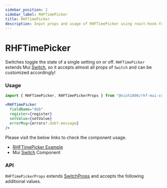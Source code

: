 ```yaml
---
sidebar_position: 2
sidebar_label: RHFTimePicker
title: RHFTimePicker
description: Input props and usage of RHFTimePicker using react-hook-form.
---
```



# RHFTimePicker

Switches toggle the state of a single setting on or off. `RHFTimePicker` extends Mui [Switch](https://mui.com/material-ui/react-switch/),
so it accepts almost all props of `Switch` and can be customized accordingly!

### Usage

```js
import { RHFTimePicker, RHFTimePickerProps } from "@nish1896/rhf-mui-components";
```

```jsx
<RHFTimePicker
  fieldName="dob"
  register={register}
  setValue={setValue}
  errorMsg={errors?.dob?.message}
/>
```

Please visit the below links to check the component usage.

- [RHFTimePicker Example](https://mui.com/material-ui/react-switch/)
- Mui [Switch](https://mui.com/material-ui/react-switch/) Component

### API

`RHFTimePickerProps` extends [SwitchProps](https://mui.com/material-ui/api/switch/) and accepts the following additional values.

<RHFTimePickerPropsTable />
